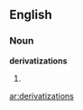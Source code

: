 ==English==

===Noun===
'''derivatizations'''

# {{plural of|[[derivatization]]}}

[[ar:derivatizations]]